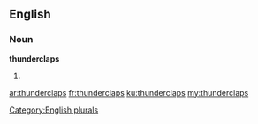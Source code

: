 ==English==

===Noun===
'''thunderclaps'''

# {{plural of|[[thunderclap]]}}

[[Category:English plurals]]

[[ar:thunderclaps]]
[[fr:thunderclaps]]
[[ku:thunderclaps]]
[[my:thunderclaps]]